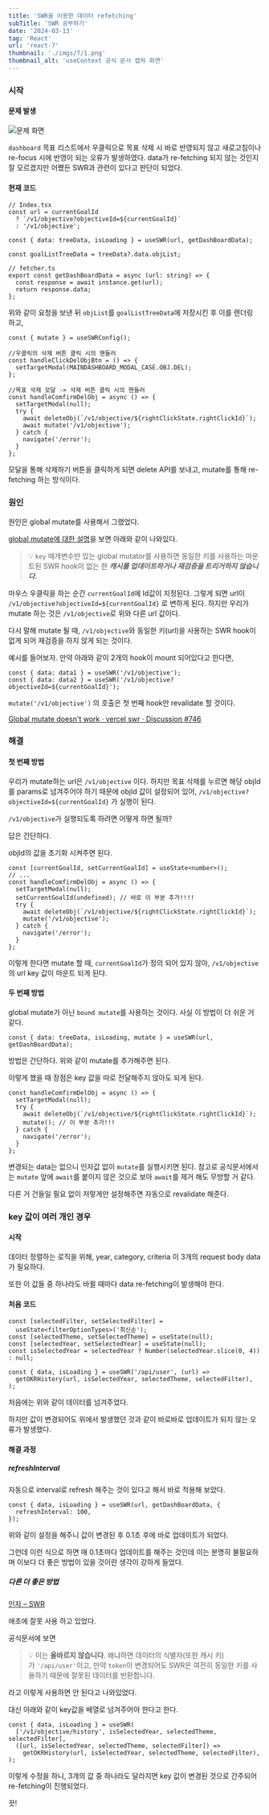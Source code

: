 ```yaml
---
title: 'SWR을 이용한 데이터 refetching'
subTitle: 'SWR 공부하기'
date: '2024-03-13'
tag: 'React'
url: 'react-7'
thumbnail: './imgs/7/1.png'
thumbnail_alt: 'useContext 공식 문서 캡쳐 화면'
---
```


### 시작

#### 문제 발생

![문제 화면](./imgs/7/1.png)

`dashboard` 목표 리스트에서 우클릭으로 목표 삭제 시 바로 반영되지 않고 새로고침이나 re-focus 시에 반영이 되는 오류가 발생하였다.
data가 re-fetching 되지 않는 것인지 잘 모르겠지만 어쨌든 SWR과 관련이 있다고 판단이 되었다.

#### 현재 코드

```tsx
// Index.tsx
const url = currentGoalId
  ? `/v1/objective?objectiveId=${currentGoalId}`
  : '/v1/objective';

const { data: treeData, isLoading } = useSWR(url, getDashBoardData);

const goalListTreeData = treeData?.data.objList;

// fetcher.ts
export const getDashBoardData = async (url: string) => {
  const response = await instance.get(url);
  return response.data;
};
```

위와 같이 요청을 보낸 뒤 `objList`를 `goalListTreeData`에 저장시킨 후 이를 렌더링 하고,

```tsx
const { mutate } = useSWRConfig();

//우클릭의 삭제 버튼 클릭 시의 핸들러
const handleClickDelObjBtn = () => {
  setTargetModal(MAINDASHBOARD_MODAL_CASE.OBJ.DEL);
};

//목표 삭제 모달 -> 삭제 버튼 클릭 시의 핸들러
const handleComfirmDelObj = async () => {
  setTargetModal(null);
  try {
    await deleteObj(`/v1/objective/${rightClickState.rightClickId}`);
    await mutate('/v1/objective');
  } catch {
    navigate('/error');
  }
};
```

모달을 통해 삭제하기 버튼을 클릭하게 되면 delete API를 보내고, mutate를 통해 re-fetching 하는 방식이다.

### 원인

원인은 global mutate를 사용해서 그랬었다.

[global mutate에 대한 설명](https://swr.vercel.app/ko/docs/mutation#global-mutate)을 보면 아래와 같이 나와있다.

> 💡 `key` 매개변수만 있는 global mutator를 사용하면 동일한 키를 사용하는 마운트된 SWR hook이 없는 한 **_캐시를 업데이트하거나 재검증을 트리거하지 않습니다._**

마우스 우클릭을 하는 순간 `currentGoalId`에 Id값이 지정된다.
그렇게 되면 url이 `/v1/objective?objectiveId=${currentGoalId}` 로 변하게 된다.
하지만 우리가 mutate 하는 것은 `/v1/objective`로 위와 다른 url 값이다.

다시 말해 mutate 될 때, `/v1/objective`와 동일한 키(url)을 사용하는 SWR hook이 없게 되어 재검증을 하지 않게 되는 것이다.

예시를 들어보자.
만약 아래와 같이 2개의 hook이 mount 되어있다고 한다면,

```tsx
const { data: data1 } = useSWR('/v1/objective');
const { data: data2 } = useSWR('/v1/objective?objectiveId=${currentGoalId}');
```

`mutate('/v1/objective')` 의 호출은 첫 번째 hook만 revalidate 할 것이다.

[Global mutate doesn't work · vercel swr · Discussion #746](https://github.com/vercel/swr/discussions/746#discussioncomment-123351)

### 해결

#### 첫 번째 방법

우리가 mutate하는 url은 `/v1/objective` 이다.
하지만 목표 삭제를 누르면 해당 objId를 params로 넘겨주어야 하기 때문에 objId 값이 설정되어 있어, `/v1/objective?objectiveId=${currentGoalId}` 가 실행이 된다.

`/v1/objective`가 실행되도록 하려면 어떻게 하면 될까?

답은 간단하다.

objId의 값을 초기화 시켜주면 된다.

```tsx
const [currentGoalId, setCurrentGoalId] = useState<number>();
// ...
const handleComfirmDelObj = async () => {
  setTargetModal(null);
  setCurrentGoalId(undefined); // 바로 이 부분 추가!!!!
  try {
    await deleteObj(`/v1/objective/${rightClickState.rightClickId}`);
    mutate('/v1/objective');
  } catch {
    navigate('/error');
  }
};
```

이렇게 한다면 mutate 할 때, `currentGoalId`가 정의 되어 있지 않아, `/v1/objective`의 url key 값이 마운트 되게 된다.

#### 두 번째 방법

global mutate가 아닌 `bound mutate`를 사용하는 것이다.
사실 이 방법이 더 쉬운 거 같다.

```tsx
const { data: treeData, isLoading, mutate } = useSWR(url, getDashBoardData);
```

방법은 간단하다. 위와 같이 mutate를 추가해주면 된다.

이렇게 했을 때 장점은 key 값을 따로 전달해주지 않아도 되게 된다.

```tsx
const handleComfirmDelObj = async () => {
  setTargetModal(null);
  try {
    await deleteObj(`/v1/objective/${rightClickState.rightClickId}`);
    mutate(); // 이 부분 추가!!!
  } catch {
    navigate('/error');
  }
};
```

변경되는 data는 없으니 인자값 없이 `mutate`를 실행시키면 된다.
참고로 공식문서에서는 `mutate` 앞에 `await`를 붙이지 않은 것으로 보아 `await`를 제거 해도 무방할 거 같다.

다른 거 건들일 필요 없이 저렇게만 설정해주면 자동으로 revalidate 해준다.

### key 값이 여러 개인 경우

#### 시작

데이터 정렬하는 로직을 위해,
year, category, criteria
이 3개의 request body data가 필요하다.

또한 이 값들 중 하나라도 바뀔 때마다 data re-fetching이 발생해야 한다.

#### 처음 코드

```tsx
const [selectedFilter, setSelectedFilter] =
  useState<filterOptionTypes>('최신순');
const [selectedTheme, setSelectedTheme] = useState(null);
const [selectedYear, setSelectedYear] = useState(null);
const isSelectedYear = selectedYear ? Number(selectedYear.slice(0, 4)) : null;

const { data, isLoading } = useSWR('/api/user', (url) =>
  getOKRHistory(url, isSelectedYear, selectedTheme, selectedFilter),
);
```

처음에는 위와 같이 데이터를 넘겨주었다.

하지만 값이 변경되어도 위에서 발생했던 것과 같이 바로바로 업데이트가 되지 않는 오류가 발생했다.

#### 해결 과정

##### refreshInterval

자동으로 interval로 refresh 해주는 것이 있다고 해서 바로 적용해 보았다.

```tsx
const { data, isLoading } = useSWR(url, getDashBoardData, {
  refreshInterval: 100,
});
```

위와 같이 설정을 해주니 값이 변경된 후 0.1초 후에 바로 업데이트가 되었다.

그런데 이런 식으로 하면 매 0.1초마다 업데이트를 해주는 것인데 이는 분명히 불필요하며 이보다 더 좋은 방법이 있을 것이란 생각이 강하게 들었다.

##### 다른 더 좋은 방법

[인자 – SWR](https://swr.vercel.app/ko/docs/arguments#multiple-arguments)

애초에 잘못 사용 하고 있었다.

공식문서에 보면

> 💡 이는 **올바르지 않습니다**. 왜냐하면 데이터의 식별자(또한 캐시 키)가 `'/api/user'`이고, 만약 `token`이 변경되어도 SWR은 여전히 동일한 키를 사용하기 때문에 잘못된 데이터를 반환합니다.

라고 이렇게 사용하면 안 된다고 나와있었다.

대신 아래와 같이 key값을 배열로 넘겨주어야 한다고 한다.

```tsx
const { data, isLoading } = useSWR(
  ['/v1/objective/history', isSelectedYear, selectedTheme, selectedFilter],
  ([url, isSelectedYear, selectedTheme, selectedFilter]) =>
    getOKRHistory(url, isSelectedYear, selectedTheme, selectedFilter),
);
```

이렇게 수정을 하니, 3개의 값 중 하나라도 달라지면 key 값이 변경된 것으로 간주되어 re-fetching이 진행되었다.

끗!
